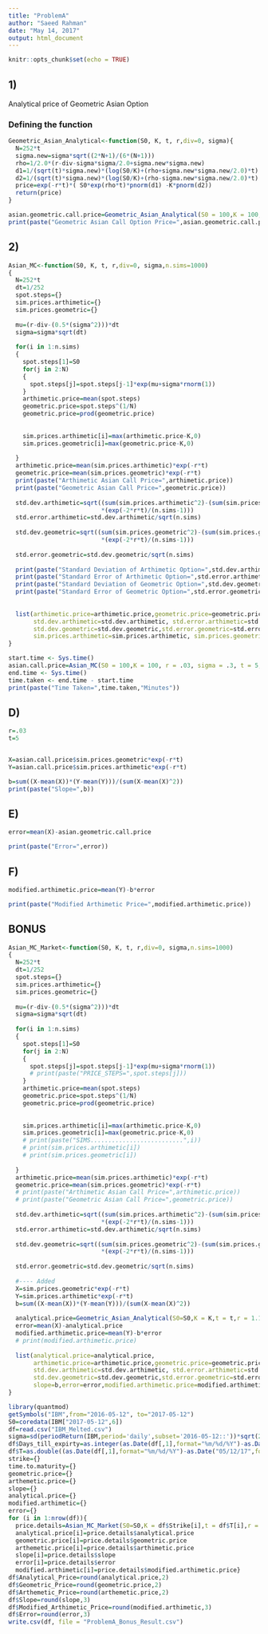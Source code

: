 ```yaml
---
title: "ProblemA"
author: "Saeed Rahman"
date: "May 14, 2017"
output: html_document
---
```


```r
knitr::opts_chunk$set(echo = TRUE)
```

## 1)
Analytical price of Geometric Asian Option

### Defining the function 
```r

Geometric_Asian_Analytical<-function(S0, K, t, r,div=0, sigma){
  N=252*t
  sigma.new=sigma*sqrt((2*N+1)/(6*(N+1)))
  rho=1/2.0*(r-div-sigma*sigma/2.0+sigma.new*sigma.new)
  d1=1/(sqrt(t)*sigma.new)*(log(S0/K)+(rho+sigma.new*sigma.new/2.0)*t)
  d2=1/(sqrt(t)*sigma.new)*(log(S0/K)+(rho-sigma.new*sigma.new/2.0)*t)
  price=exp(-r*t)*( S0*exp(rho*t)*pnorm(d1) -K*pnorm(d2))
  return(price)
}
```

```r
asian.geometric.call.price=Geometric_Asian_Analytical(S0 = 100,K = 100, r = .03, sigma = .3, t = 5 )
print(paste("Geometric Asian Call Option Price=",asian.geometric.call.price))

```

## 2)

```r

Asian_MC<-function(S0, K, t, r,div=0, sigma,n.sims=1000)
{
  N=252*t
  dt=1/252
  spot.steps={}
  sim.prices.arthimetic={}
  sim.prices.geometric={}
  
  mu=(r-div-(0.5*(sigma^2)))*dt
  sigma=sigma*sqrt(dt)
  
  for(i in 1:n.sims)
  {
    spot.steps[1]=S0
    for(j in 2:N)
    {
      spot.steps[j]=spot.steps[j-1]*exp(mu+sigma*rnorm(1))
    }
    arthimetic.price=mean(spot.steps)
    geometric.price=spot.steps^(1/N)
    geometric.price=prod(geometric.price)
    
    
    sim.prices.arthimetic[i]=max(arthimetic.price-K,0)
    sim.prices.geometric[i]=max(geometric.price-K,0)
    
  }
  arthimetic.price=mean(sim.prices.arthimetic)*exp(-r*t)
  geometric.price=mean(sim.prices.geometric)*exp(-r*t)
  print(paste("Arthimetic Asian Call Price=",arthimetic.price))
  print(paste("Geometric Asian Call Price=",geometric.price))
  
  std.dev.arthimetic=sqrt((sum(sim.prices.arthimetic^2)-(sum(sim.prices.arthimetic)*mean(sim.prices.arthimetic)))
                          *(exp(-2*r*t)/(n.sims-1)))
  std.error.arthimetic=std.dev.arthimetic/sqrt(n.sims)
  
  std.dev.geometric=sqrt((sum(sim.prices.geometric^2)-(sum(sim.prices.geometric)*mean(sim.prices.geometric)))
                          *(exp(-2*r*t)/(n.sims-1)))
  
  std.error.geometric=std.dev.geometric/sqrt(n.sims)
  
  print(paste("Standard Deviation of Arthimetic Option=",std.dev.arthimetic))
  print(paste("Standard Error of Arthimetic Option=",std.error.arthimetic))
  print(paste("Standard Deviation of Geometric Option=",std.dev.geometric))
  print(paste("Standard Error of Geometric Option=",std.error.geometric))
  
  
  list(arthimetic.price=arthimetic.price,geometric.price=geometric.price,
       std.dev.arthimetic=std.dev.arthimetic, std.error.arthimetic=std.error.arthimetic,
       std.dev.geometric=std.dev.geometric,std.error.geometric=std.error.geometric,
       sim.prices.arthimetic=sim.prices.arthimetic, sim.prices.geometric=sim.prices.geometric)
}

```


```r
start.time <- Sys.time()
asian.call.price=Asian_MC(S0 = 100,K = 100, r = .03, sigma = .3, t = 5, n.sims = 100000 )
end.time <- Sys.time()
time.taken <- end.time - start.time
print(paste("Time Taken=",time.taken,"Minutes"))
```
## D)

```r
r=.03
t=5


X=asian.call.price$sim.prices.geometric*exp(-r*t)
Y=asian.call.price$sim.prices.arthimetic*exp(-r*t)

b=sum((X-mean(X))*(Y-mean(Y)))/(sum(X-mean(X)^2))
print(paste("Slope=",b))

```
## E)
```r

error=mean(X)-asian.geometric.call.price

print(paste("Error=",error))

```

## F)
```r
modified.arthimetic.price=mean(Y)-b*error

print(paste("Modified Arthimetic Price=",modified.arthimetic.price))
```



## BONUS

```r
Asian_MC_Market<-function(S0, K, t, r,div=0, sigma,n.sims=1000)
{
  N=252*t
  dt=1/252
  spot.steps={}
  sim.prices.arthimetic={}
  sim.prices.geometric={}
  
  mu=(r-div-(0.5*(sigma^2)))*dt
  sigma=sigma*sqrt(dt)
  
  for(i in 1:n.sims)
  {
    spot.steps[1]=S0
    for(j in 2:N)
    {
      spot.steps[j]=spot.steps[j-1]*exp(mu+sigma*rnorm(1))
      # print(paste("PRICE_STEPS=",spot.steps[j]))
    }
    arthimetic.price=mean(spot.steps)
    geometric.price=spot.steps^(1/N)
    geometric.price=prod(geometric.price)
    
    
    sim.prices.arthimetic[i]=max(arthimetic.price-K,0)
    sim.prices.geometric[i]=max(geometric.price-K,0)
    # print(paste("SIMS..........................",i))
    # print(sim.prices.arthimetic[i])
    # print(sim.prices.geometric[i])
    
  }
  arthimetic.price=mean(sim.prices.arthimetic)*exp(-r*t)
  geometric.price=mean(sim.prices.geometric)*exp(-r*t)
  # print(paste("Arthimetic Asian Call Price=",arthimetic.price))
  # print(paste("Geometric Asian Call Price=",geometric.price))
  
  std.dev.arthimetic=sqrt((sum(sim.prices.arthimetic^2)-(sum(sim.prices.arthimetic)*mean(sim.prices.arthimetic)))
                          *(exp(-2*r*t)/(n.sims-1)))
  std.error.arthimetic=std.dev.arthimetic/sqrt(n.sims)
  
  std.dev.geometric=sqrt((sum(sim.prices.geometric^2)-(sum(sim.prices.geometric)*mean(sim.prices.geometric)))
                          *(exp(-2*r*t)/(n.sims-1)))
  
  std.error.geometric=std.dev.geometric/sqrt(n.sims)
  
  #---- Added
  X=sim.prices.geometric*exp(-r*t)
  Y=sim.prices.arthimetic*exp(-r*t)
  b=sum((X-mean(X))*(Y-mean(Y)))/(sum(X-mean(X)^2))
  
  analytical.price=Geometric_Asian_Analytical(S0=S0,K = K,t = t,r = 1.182/100,sigma = sigma/sqrt(dt))
  error=mean(X)-analytical.price
  modified.arthimetic.price=mean(Y)-b*error
  # print(modified.arthimetic.price)
  
  list(analytical.price=analytical.price,
       arthimetic.price=arthimetic.price,geometric.price=geometric.price,
       std.dev.arthimetic=std.dev.arthimetic, std.error.arthimetic=std.error.arthimetic,
       std.dev.geometric=std.dev.geometric,std.error.geometric=std.error.geometric,
       slope=b,error=error,modified.arthimetic.price=modified.arthimetic.price)
}

```

```r
library(quantmod)
getSymbols("IBM",from="2016-05-12", to="2017-05-12")
S0=coredata(IBM["2017-05-12",6])
df=read.csv("IBM_Melted.csv")
sigma=sd(periodReturn(IBM,period='daily',subset='2016-05-12::'))*sqrt(252)
df$Days_till_expirty=as.integer(as.Date(df[,1],format="%m/%d/%Y")-as.Date("05/12/17",format="%m/%d/%y"))
df$T=as.double((as.Date(df[,1],format="%m/%d/%Y")-as.Date("05/12/17",format="%m/%d/%y"))/252)
strike={}
time.to.maturity={}
geometric.price={}
arthemetic.price={}
slope={}
analytical.price={}
modified.arthimetic={}
error={}
for (i in 1:nrow(df)){
  price.details=Asian_MC_Market(S0=S0,K = df$Strike[i],t = df$T[i],r = 1.182/100,sigma = sigma)
  analytical.price[i]=price.details$analytical.price
  geometric.price[i]=price.details$geometric.price
  arthemetic.price[i]=price.details$arthimetic.price
  slope[i]=price.details$slope
  error[i]=price.details$error
  modified.arthimetic[i]=price.details$modified.arthimetic.price}
df$Analytical_Price=round(analytical.price,2)
df$Geometric_Price=round(geometric.price,2)
df$Arthemetic_Price=round(arthemetic.price,2)
df$Slope=round(slope,3)
df$Modified_Arthimetic_Price=round(modified.arthimetic,3)
df$Error=round(error,3)
write.csv(df, file = "ProblemA_Bonus_Result.csv")

```